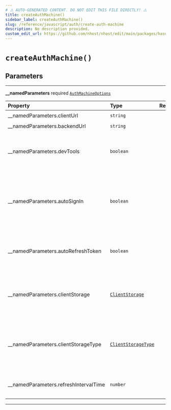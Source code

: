 ```yaml
---
# ⚠️ AUTO-GENERATED CONTENT. DO NOT EDIT THIS FILE DIRECTLY! ⚠️
title: createAuthMachine()
sidebar_label: createAuthMachine()
slug: /reference/javascript/auth/create-auth-machine
description: No description provided.
custom_edit_url: https://github.com/nhost/nhost/edit/main/packages/hasura-auth-js/src/machines/authentication/machine.ts#L79
---
```


# `createAuthMachine()`

## Parameters

---

**<span className="parameter-name">\_\_namedParameters</span>** <span className="optional-status">required</span> [`AuthMachineOptions`](/reference/docgen/javascript/auth/types/auth-machine-options)

| Property                                                                                                            | Type                                                                               | Required | Notes                                                                                                             |
| :------------------------------------------------------------------------------------------------------------------ | :--------------------------------------------------------------------------------- | :------: | :---------------------------------------------------------------------------------------------------------------- |
| <span className="parameter-name"><span className="light-grey">\_\_namedParameters.</span>clientUrl</span>           | <code>string</code>                                                                |    ✔️    |                                                                                                                   |
| <span className="parameter-name"><span className="light-grey">\_\_namedParameters.</span>backendUrl</span>          | <code>string</code>                                                                |    ✔️    |                                                                                                                   |
| <span className="parameter-name"><span className="light-grey">\_\_namedParameters.</span>devTools</span>            | <code>boolean</code>                                                               |          | Activate devTools e.g. the ability to connect to the xstate inspector                                             |
| <span className="parameter-name"><span className="light-grey">\_\_namedParameters.</span>autoSignIn</span>          | <code>boolean</code>                                                               |          | When set to true, will parse the url on startup to check if it contains a refresh token to start the session with |
| <span className="parameter-name"><span className="light-grey">\_\_namedParameters.</span>autoRefreshToken</span>    | <code>boolean</code>                                                               |          | When set to true, will automatically refresh token before it expires                                              |
| <span className="parameter-name"><span className="light-grey">\_\_namedParameters.</span>clientStorage</span>       | [`ClientStorage`](/reference/docgen/javascript/auth/types/client-storage)          |          | Object where the refresh token will be persisted and read locally.                                                |
| <span className="parameter-name"><span className="light-grey">\_\_namedParameters.</span>clientStorageType</span>   | [`ClientStorageType`](/reference/docgen/javascript/auth/types/client-storage-type) |          | Define a way to get information about the refresh token and its exipration date.                                  |
| <span className="parameter-name"><span className="light-grey">\_\_namedParameters.</span>refreshIntervalTime</span> | <code>number</code>                                                                |          | Time interval until token refreshes, in seconds                                                                   |

---

